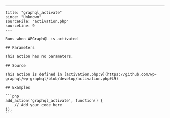 ---
    title: "graphql_activate"
    since: "Unknown"
    sourceFile: "activation.php"
    sourceLine: 9
    ---
    
    Runs when WPGraphQL is activated
    
    ## Parameters
    
    This action has no parameters.
    
    ## Source

    This action is defined in [activation.php:9](https://github.com/wp-graphql/wp-graphql/blob/develop/activation.php#L9)

    ## Examples

    ```php
    add_action('graphql_activate', function() {
        // Add your code here
    });
    ```
    